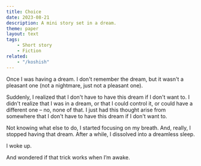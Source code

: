 ```yaml
---
title: Choice
date: 2023-08-21
description: A mini story set in a dream.
theme: paper
layout: text
tags:
    - Short story
    - Fiction
related:
    - "/koshish"
---
```


Once I was having a dream. I don't remember the dream, but it wasn't a pleasant
one (not a nightmare, just not a pleasant one).

Suddenly, I realized that I don't have to have this dream if I don't want to. I
didn't realize that I was in a dream, or that I could control it, or could have
a different one – no, none of that. I just had this thought arise from somewhere
that I don't have to have this dream if I don't want to.

Not knowing what else to do, I started focusing on my breath. And, really, I
stopped having that dream. After a while, I dissolved into a dreamless sleep.

I woke up.

And wondered if that trick works when I’m awake.


